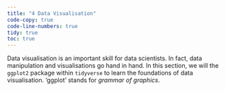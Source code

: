```yaml
---
title: "4 Data Visualisation"
code-copy: true
code-line-numbers: true
tidy: true
toc: true
---
```


Data visualisation is an important skill for data scientists. In fact, data manipulation and visualisations go hand in hand. In this section, we will the `ggplot2` package within `tidyverse` to learn the foundations of data visualisation. 'ggplot' stands for *grammar of graphics*. 



